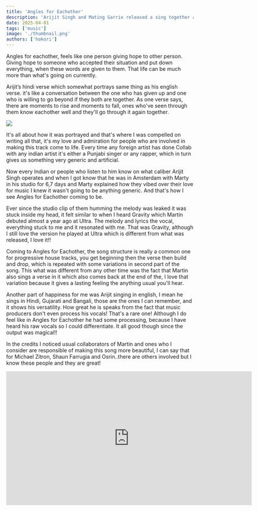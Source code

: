 ```yaml
---
title: 'Angles for Eachother'
description: 'Arijit Singh and Mating Garrix released a sing together and it is really beautiful that I wanted to talk about it'
date: 2025-04-01
tags: ['music']
image: './thumbnail.png'
authors: ['hokori']
---
```


Angles for eachother, feels like one person giving hope to other person. Giving hope to someone who accepted their situation and put down everything, when these words are given to them. That life can be much more than what's going on currently.

Arijit’s hindi verse which somewhat portrays same thing as his english verse. it's like a conversation between the one who has given up and one who is willing to go beyond if they both are together. As one verse says, there are moments to rise and moments to fall, ones who've seen through them know eachother well and they'll go through it again together.

![](assets/martyarijit.png)

It's all about how it was portrayed and that's where I was compelled on writing all that, it's my love and admiration for people who are involved in making this track come to life. Every time any foreign artist has done Collab with any indian artist it's either a Punjabi singer or any rapper, which in turn gives us something very generic and artificial.

Now every Indian or people who listen to him know on what caliber Arijit Singh operates and when I got know that he was in Amsterdam with Marty in his studio for 6,7 days and Marty explained how they vibed over their love for music I knew it wasn't going to be anything generic. And that's how I see Angles for Eachother coming to be.

Ever since the studio clip of them humming the melody was leaked it was stuck inside my head, it felt similar to when I heard Gravity which Martin debuted almost a year ago at Ultra. The melody and lyrics the vocal, everything stuck to me and it resonated with me. That was Gravity, although I still love the version he played at Ultra which is different from what was released, I love it!!

Coming to Angles for Eachother, the song structure is really a common one for progressive house tracks, you get beginning then the verse then build and drop, which is repeated with some variations in second part of the song. This what was different from any other time was the fact that Martin also sings a verse in it which also comes back at the end of the, I love that variation because it gives a lasting feeling the anything usual you'll hear.

Another part of happiness for me was Arijit singing in english, I mean he sings in Hindi, Gujarati and Bangali, those are the ones I can remember, and it shows his versatility. How great he is speaks from the fact that music producers don't even process his vocals! That's a rare one! Although I do feel like in Angles for Eachother he had some processing, because I have heard his raw vocals so I could differentiate. It all good though since the output was magical!!

In the credits I noticed usual collaborators of Martin and ones who I consider are responsible of making this song more beautiful, I can say that for Michael Zitron, Shaun Farrugia and Osrin..there are others involved but I know these people and they are great!

<iframe
  width="660"
  height="360"
  src="https://www.youtube.com/embed/OTMQJ656r-M?si=A-iUWTos_Jb66GHt"
  frameborder="0"
  allow="accelerometer; autoplay; encrypted-media; gyroscope; picture-in-picture"
  allowfullscreen
  className="my-6 w-full"
/>
